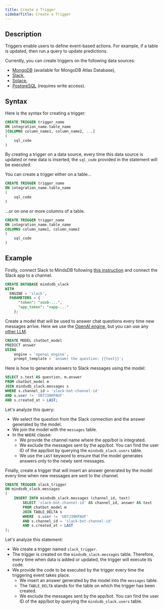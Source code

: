```yaml
---
title: Create a Trigger
sidebarTitle: Create a Trigger
---
```


## Description

Triggers enable users to define event-based actions. For example, if a table is updated, then run a query to update predictions.

<Info>
Currently, you can create triggers on the following data sources:

- [MongoDB](/integrations/data-integrations/mongodb) (available for MongoDB Atlas Database),
- [Slack](/integrations/app-integrations/slack),
- [Solace](https://github.com/mindsdb/mindsdb/tree/main/mindsdb/integrations/handlers/solace_handler),
- [PostgreSQL](/integrations/data-integrations/postgresql) (requires write access).
</Info>

## Syntax

Here is the syntax for creating a trigger:

```sql
CREATE TRIGGER trigger_name
ON integration_name.table_name
[COLUMNS column_name1, column_name2, ...]
(
    sql_code
) 
```

By creating a trigger on a data source, every time this data source is updated or new data is inserted, the `sql_code` provided in the statement will be executed.

You can create a trigger either on a table...

```sql
CREATE TRIGGER trigger_name
ON integration_name.table_name
(
    sql_code
) 
```

...or on one or more columns of a table.

```sql
CREATE TRIGGER trigger_name
ON integration_name.table_name
COLUMNS column_name1, column_name2
(
    sql_code
) 
```

## Example

Firstly, connect Slack to MindsDB following [this instruction](/integrations/app-integrations/slack#set-up-a-slack-app-and-generate-tokens) and connect the Slack app to a channel.

```sql
CREATE DATABASE mindsdb_slack
WITH
  ENGINE = 'slack',
  PARAMETERS = {
      "token": "xoxb-...",
      "app_token": "xapp-..."
    };
```

Create a model that will be used to answer chat questions every time new messages arrive. Here we use the [OpenAI engine](/integrations/ai-engines/openai), but you can use any [other LLM](/integrations/ai-overview#large-language-models).

```sql
CREATE MODEL chatbot_model
PREDICT answer
USING
    engine = 'openai_engine',
    prompt_template = 'answer the question: {{text}}';
```

Here is how to generate answers to Slack messages using the model:

```sql
SELECT s.text AS question, m.answer
FROM chatbot_model m
JOIN mindsdb_slack.messages s
WHERE s.channel_id = 'slack-bot-channel-id' 
AND s.user != 'U07J30KPAUF'
AND s.created_at > LAST;
```

Let's analyze this query:

- We select the question from the Slack connection and the answer generated by the model.
- We join the model with the `messages` table.
- In the `WHERE` clause:
    - We provide the channel name where the app/bot is integrated.
    - We exclude the messages sent by the app/bot. You can find the user ID of the app/bot by querying the `mindsdb_slack.users` table.
    - We use the `LAST` keyword to ensure that the model generates answers only to the newly sent messages.

Finally, create a trigger that will insert an answer generated by the model every time when new messages are sent to the channel.

```sql
CREATE TRIGGER slack_trigger
ON mindsdb_slack.messages
(
    INSERT INTO mindsdb_slack.messages (channel_id, text)
        SELECT 'slack-bot-channel-id' AS channel_id, answer AS text
        FROM chatbot_model m
        JOIN TABLE_DELTA s
        WHERE  s.user != 'U07J30KPAUF'
        AND s.channel_id = 'slack-bot-channel-id'
        AND s.created_at > LAST
);
```

Let's analyze this statement:

- We create a trigger named `slack_trigger`.
- The trigger is created on the `mindsdb_slack.messages` table. Therefore, every time when data is added or updated, the trigger will execute its code.
- We provide the code to be executed by the trigger every time the triggering event takes place.
    - We insert an answer generated by the model into the `messages` table.
    - The `TABLE_DELTA` stands for the table on which the trigger has been created.
    - We exclude the messages sent by the app/bot. You can find the user ID of the app/bot by querying the `mindsdb_slack.users` table.

